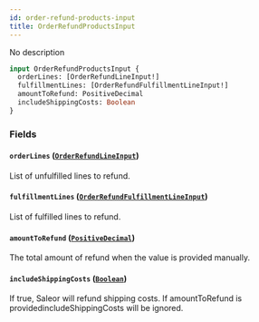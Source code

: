 ```yaml
---
id: order-refund-products-input
title: OrderRefundProductsInput
---
```



No description

```graphql
input OrderRefundProductsInput {
  orderLines: [OrderRefundLineInput!]
  fulfillmentLines: [OrderRefundFulfillmentLineInput!]
  amountToRefund: PositiveDecimal
  includeShippingCosts: Boolean
}
```


### Fields

#### `orderLines` ([`OrderRefundLineInput`](../../../developer/api-reference/inputs/order-refund-line-input))

List of unfulfilled lines to refund.


#### `fulfillmentLines` ([`OrderRefundFulfillmentLineInput`](../../../developer/api-reference/inputs/order-refund-fulfillment-line-input))

List of fulfilled lines to refund.


#### `amountToRefund` ([`PositiveDecimal`](../../../developer/api-reference/scalars/positive-decimal))

The total amount of refund when the value is provided manually.


#### `includeShippingCosts` ([`Boolean`](../../../developer/api-reference/scalars/boolean))

If true, Saleor will refund shipping costs. If amountToRefund is providedincludeShippingCosts will be ignored.




